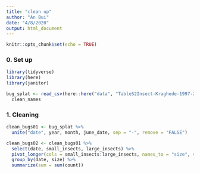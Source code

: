 ```yaml
---
title: "clean up"
author: "An Bui"
date: "4/8/2020"
output: html_document
---
```


```r
knitr::opts_chunk$set(echo = TRUE)
```

### 0. Set up
```r
library(tidyverse)
library(here)
library(janitor)
```

```r
bug_splat <- read_csv(here::here("data", "TableS2Insect-Kraghede-1997-2018.2.csv")) %>% 
  clean_names
```

### 1. Cleaning
```r
clean_bugs01 <- bug_splat %>% 
  unite("date", year, month, june_date, sep = "-", remove = "FALSE")

clean_bugs02 <- clean_bugs01 %>% 
  select(date, small_insects, large_insects) %>% 
  pivot_longer(cols = small_insects:large_insects, names_to = "size", values_to = "count") %>% 
  group_by(date, size) %>% 
  summarize(sum = sum(count))
  
```








